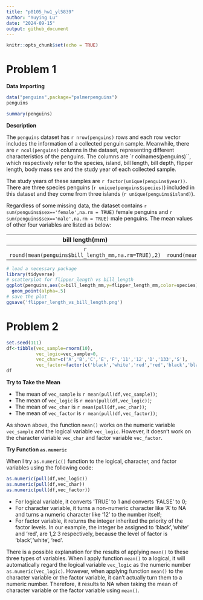 ```yaml
---
title: "p8105_hw1_yl5839"
author: "Yuying Lu"
date: "2024-09-15"
output: github_document
---
```


```r
knitr::opts_chunk$set(echo = TRUE)
```

# Problem 1

**Data Importing**

```r
data("penguins",package="palmerpenguins")
penguins
```

```r
summary(penguins)
```


**Description**

The `penguins` dataset has `r nrow(penguins)` rows and each row vector includes the information of a collected penguin sample. Meanwhile, there are `r ncol(penguins)` columns in the dataset, representing different characteristics of the penguins. The columns are `r colnames(penguins)``, which respectively refer to the species, island, bill length, bill depth, flipper length, body mass sex and the study year of each collected sample.

The study years of these samples are `r factor(unique(penguins$year))`. There are three species penguins (`r unique(penguins$species)`) included in this dataset and they come from three islands (`r unique(penguins$island)`). 

Regardless of some missing data, the dataset contains `r sum(penguins$sex=='female',na.rm = TRUE)` female penguins and `r sum(penguins$sex=='male',na.rm = TRUE)` male penguins. The mean values of other four variables are listed as below: 

| bill length(mm) | bill depth(mm) | flipper length(mm) | body mass(g)|
|:---:|:---:|:---:|:---:|
|`r round(mean(penguins$bill_length_mm,na.rm=TRUE),2)`| `r round(mean(penguins$bill_depth_mm,na.rm=TRUE),2)`|`r round(mean(penguins$flipper_length_mm,na.rm=TRUE),2)`| `r round(mean(penguins$body_mass_g,na.rm=TRUE),2)`|




```r
# load a necessary package
library(tidyverse)
# scatterplot for flipper_length vs bill_length
ggplot(penguins,aes(x=bill_length_mm,y=flipper_length_mm,color=species))+
  geom_point(alpha=.5)
# save the plot
ggsave('flipper_length_vs_bill_length.png')
```

# Problem 2

```r
set.seed(111)
df<-tibble(vec_sample=rnorm(10),
           vec_logic=vec_sample>0,
           vec_char=c('A','B','C','E','F','11','12','D','133','S'),
           vec_factor=factor(c('black','white','red','red','black','black','white','red','white','white'),levels=c('black','white','red')))
df
```
**Try to Take the Mean**

- The mean of `vec_sample` is `r mean(pull(df,vec_sample))`;
- The mean of `vec_logic` is `r mean(pull(df,vec_logic))`;
- The mean of `vec_char` is `r mean(pull(df,vec_char))`;
- The mean of `vec_factor` is `r mean(pull(df,vec_factor))`;


As shown above, the function `mean()` works on the numeric variable `vec_sample` and the logical variable `vec_logic`. However, it doesn't work on the character variable `vec_char` and factor variable `vec_factor`. 

**Try Function `as.numeric`**

When I try `as.numeric()` function to the logical, character, and factor variables using the following code:
```r
as.numeric(pull(df,vec_logic))
as.numeric(pull(df,vec_char))
as.numeric(pull(df,vec_factor))
```

- For logical variable, it converts 'TRUE' to 1 and converts 'FALSE' to 0;
- For character variable, it turns a non-numeric character like 'A' to NA and turns a numeric character like '12' to the number itself;
- For factor variable, it returns the integer inherited the priority of the factor levels. In our example, the integer be assigned to 'black','white' and 'red', are 1,2 3 respectively, because the level of factor is 'black','white', 'red'.


There is a possible explanation for the results of applying `mean()` to these three types of variables. When I apply function `mean()` to a logical, it will automatically regard the logical variable `vec_logic` as the numeric number `as.numeric(vec_logic)`. However, when applying function `mean()` to the character variable or the factor variable, it can't actually turn them to a numeric number. Therefore, it results to NA when taking the mean of character variable or the factor variable using `mean()`.

